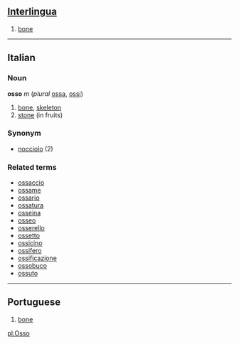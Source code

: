 ==[[Interlingua]]==

#[[bone]]

----
==Italian==
===Noun===
'''osso''' ''m'' (''plural'' [[ossa]], [[ossi]])

#[[bone]], [[skeleton]]
# [[stone]] (in fruits)

===Synonym===
*[[nocciolo]] (2)

===Related terms===
*[[ossaccio]]
*[[ossame]]
*[[ossario]]
*[[ossatura]]
*[[osseina]]
*[[osseo]]
*[[osserello]]
*[[ossetto]]
*[[ossicino]]
*[[ossifero]]
*[[ossificazione]]
*[[ossobuco]]
*[[ossuto]]

----
==Portuguese==

#[[bone]]

[[pl:Osso]]